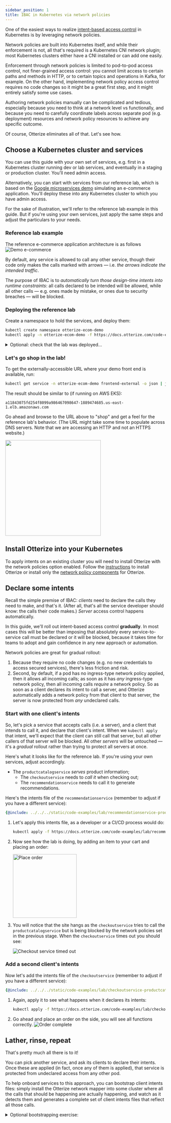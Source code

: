 ```yaml
---
sidebar_position: 1
title: IBAC in Kubernetes via network policies
---
```


One of the easiest ways to realize [intent-based access control](/intent-based-access-control) in Kubernetes is by leveraging network policies.

Network policies are built into Kubernetes itself, and while their enforcement is not, all that's required
is a Kubernetes CNI network plugin; most Kubernetes clusters either have a CNI installed or can add one easily.

Enforcement through network policies is limited to pod-to-pod access control, not finer-grained access control:
you cannot limit access to certain paths and methods in HTTP, or to certain topics and operations in Kafka, for example.
On the other hand, implementing network policy access control requires no code changes so it might be a great
first step, and it might entirely satisfy some use cases.

Authoring network policies manually can be complicated and tedious, especially because you need to think at a network
level vs functionally, and because you need to carefully coordinate labels across separate pod (e.g. deployment) resources
and network policy resources to achieve any specific outcome.

Of course, Otterize eliminates all of that. Let's see how.

## Choose a Kubernetes cluster and services

You can use this guide with your own set of services, e.g. first in a Kubernetes cluster running dev or lab services,
and eventually in a staging or production cluster. You'll need admin access.

Alternatively, you can start with services from our reference lab,
which is based on the [Google microservices demo](https://github.com/GoogleCloudPlatform/microservices-demo)
simulating an e-commerce application. You'll deploy these into any Kubernetes cluster to which you have admin access.

For the sake of illustration, we'll refer to the reference lab example in this guide. But if you're using
your own services, just apply the same steps and adjust the particulars to your needs.

### Reference lab example

The reference e-commerce application architecture is as follows
![Demo e-commerce](https://github.com/GoogleCloudPlatform/microservices-demo/raw/main/docs/img/architecture-diagram.png)

By default, any service is allowed to call any other service, though their code only makes the calls marked with arrows
&mdash; i.e. *the arrows indicate the intended traffic*.

The purpose of IBAC is to *automatically turn those design-time intents
into runtime constraints*: all calls declared to be intended will be allowed,
while all other calls &mdash; e.g. ones made by mistake, or ones due to
security breaches &mdash; will be blocked.

### Deploying the reference lab

Create a namespace to hold the services, and deploy them:
```bash
kubectl create namespace otterize-ecom-demo
kubectl apply -n otterize-ecom-demo -f https://docs.otterize.com/code-examples/microservices-demo/kubernetes-manifests.yml
```
<details>
  <summary>Optional: check that the lab was deployed...</summary>
  <div>


To see all the pods in the lab:
```bash
kubectl get pods -n otterize-ecom-demo
```
The pods should all be ready and running:
```bash
NAME                                     READY   STATUS    RESTARTS   AGE
adservice-694f4ff98-cz4nn                1/1     Running   0          23m
cartservice-85f8bc44fd-45cbk             1/1     Running   0          23m
checkoutservice-8fc47bbbd-9lhfv          1/1     Running   0          23m
currencyservice-597bdf576b-8hftc         1/1     Running   0          23m
emailservice-d5c6f74dd-qlwc4             1/1     Running   0          23m
frontend-7ffbf49884-j9rhz                1/1     Running   0          23m
loadgenerator-65779994db-tgdxk           1/1     Running   0          23m
paymentservice-76b9c8b87d-ktfcd          1/1     Running   0          23m
productcatalogservice-6969d4f5fd-xdw99   1/1     Running   0          23m
recommendationservice-58798d5c8-2f4rz    1/1     Running   0          23m
redis-cart-6f65887b5d-xwpz5              1/1     Running   0          23m
shippingservice-ff5f4d7d-qcjw8           1/1     Running   0          23m
```


  </div>
</details>

### Let's go shop in the lab!

To get the externally-accessible URL where your demo front end is available, run:
```bash
kubectl get service -n otterize-ecom-demo frontend-external -o json | jq -r '.status.loadBalancer.ingress[0].hostname'
```
The result should be similar to (if running on AWS EKS):
```
a11843075fd254f8099a986467098647-1889474685.us-east-1.elb.amazonaws.com
```
Go ahead and browse to the URL above to "shop" and get a feel for the reference lab's behavior.
(The URL might take some time to populate across DNS servers. Note that we are accessing an HTTP and not an HTTPS website.)

<img src="https://github.com/GoogleCloudPlatform/microservices-demo/raw/main/docs/img/online-boutique-frontend-1.png" width="300"/>

## Install Otterize into your Kubernetes
To apply intents on an existing cluster you will need to install Otterize with the network policies
option enabled. Follow the [instructions](/guides/k8s-installation) to install Otterize or
install only the [network policy components](/guides/k8s-installation#network-policies-only) for Otterize.

## Declare some intents

Recall the simple premise of IBAC: *clients* need to declare the calls they need to make, and that's it.
(After all, that's all the service developer should know: the calls their code makes.)
*Server* access control happens automatically.

In this guide, we'll roll out intent-based access control **gradually**. In most cases this will be better than
imposing that absolutely every service-to-service call must be declared or it will be blocked, because it takes
time for teams to adopt and gain confidence in any new approach or automation.

Network policies are great for gradual rollout:
1. Because they require no code changes (e.g. no new credentials to access secured services),
there's less friction and risk.
2. Second, by default, if a pod has no ingress-type
network policy applied, then it allows all incoming calls; as soon as it has *any* ingress-type network policy,
then all incoming calls *require* a network policy. So as soon as a client declares its intent to call a server,
and Otterize automatically adds a network policy from that client to that server, the server is now protected
from *any* undeclared calls.

### Start with one client's intents

So, let's pick a service that accepts calls (i.e. a server), and a client that intends to call it, and declare
that client's intent. When we `kubectl apply` that intent, we'll expect that the client can still call that server,
but all other callers of that server will be blocked. All other *servers* will be untouched &mdash; it's a *gradual* rollout
rather than trying to protect all servers at once.

Here's what it looks like for the reference lab. If you're using your own services, adjust accordingly.

<!-- FIXME
Show the lab again, but now with a circle overlay or other color coding showing the server that will be protected,
the client that will declare its intent to call that server and still go through,
and the client that will now be blocked (until it declares its intent too).
--->

- The `productcatalogservice` *serves* product information;
  - The `checkoutservice` needs to *call it* when checking out;
  - The `recommendationservice` needs to call it to generate recommendations.

Here's the intents file of the `recommendationservice` (remember to adjust if you have a different service):
```yaml
{@include: ../../../static/code-examples/lab/recommendationservice-productcatalogservice.yaml}
```
1. Let's apply this intents file, as a developer or a CI/CD process would do:
    ```bash
    kubectl apply -f https://docs.otterize.com/code-examples/lab/recommendationservice-productcatalogservice.yaml
    ```

2. Now see how the lab is doing, by adding an item to your cart and placing an order:

    <img title="Place order" src="/resources/lab/place-order.png" width="200" />

3. You will notice that the site hangs as the `checkoutservice` tries to call the `productcatalogservice` but is being blocked
   by the network policies set in the previous stage. When the `checkoutservice` times out you should see:

    ![Checkout service timed out](/resources/lab/checkoutservice-timeout.png)

### Add a second client's intents

Now let's add the intents file of the `checkoutservice` (remember to adjust if you have a different service):
```yaml
{@include: ../../../static/code-examples/lab/checkoutservice-productcatalogservice.yaml}
```

1. Again, apply it to see what happens when it declares its intents:
   ```bash
   kubectl apply -f https://docs.otterize.com/code-examples/lab/checkoutservice-productcatalogservice.yaml
   ```
2. Go ahead and place an order on the side, you will see all functions correctly.
    ![Order complete](/resources/lab/order-complete.png)
<!-- FIXME
Add updated lab image
-->

## Lather, rinse, repeat

That's pretty much all there is to it!

You can pick another service, and ask its clients to declare their intents. Once these are applied (in fact, once
any of them is applied), that service is protected from undeclared access from any other pod.

To help onboard services to this approach, you can bootstrap client intents files:
simply install the Otterize network mapper into some cluster where all the calls that should be happening are
actually happening, and watch as it detects them and generates a complete set of client intents files that
reflect all those calls.


<details>
  <summary>Optional bootstrapping exercise: </summary>
  <div>

To see the potential of the network mapper in bootstrapping IBAC, try this:
1. Run the network mapper while generating enough traffic in your cluster to capture all calls, and
export them as intents files.
```bash
otterize mapper export -n otterize-ecom-demo -o intents.yaml
```
Or, if you're using the reference lab we've already done that for you:
```bash
wget https://docs.otterize.com/code-examples/lab/intents.yaml
```
2. Create and apply a "default-deny-ingress" network policy in your cluster for the selected namespace;
all pods will now have at least one ingress policy so *all* undeclared calls will be blocked.
```yaml
{@include: ../../../static/code-examples/lab/default-deny-network-policy.yaml}
```
if you're using the reference lab we've already done that for you:
```bash
kubectl apply -f https://docs.otterize.com/code-examples/lab/default-deny-network-policy.yaml
```
3. See that most services are now blocked. For example, the reference lab will stop working.
4. Now apply all the intents you captured in the first step.
```bash
kubectl apply -f intents.yaml
```
5. Your cluster should now roar back to life, fully functioning *and now secured*!


  </div>
</details>

